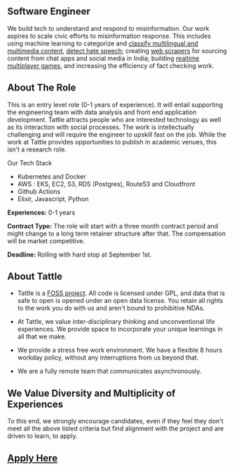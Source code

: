 ## Software Engineer

We build tech to understand and respond to misinformation. Our work aspires to scale civic efforts to misinformation response. This includes using machine learning to categorize and [classify multilingual and multimedia content](https://github.com/tattle-made/feluda), [detect hate speech](https://huggingface.co/tattle-admin/july22-xlmtwtroberta-da-multi?text=shut+up); creating [web scrapers](https://github.com/tattle-made/factcheck-scraper) for sourcing content from chat apps and social media in India; building [realtime multiplayer games](https://github.com/tattle-made/viral-spiral-backend), and increasing the efficiency of fact checking work. 

## About The Role

This is an entry level role (0-1 years of experience). It will entail supporting the engineering team with data analysis and front end application development. Tattle attracts people who are interested technology as well as its interaction with social processes. The work is intellectually challenging and will require the engineer to upskill fast on the job. While the work at Tattle provides opportunities to publish in academic venues, this isn't a research role. 

Our Tech Stack
- Kubernetes and Docker
- AWS : EKS, EC2, S3, RDS (Postgres), Route53 and Cloudfront
- Github Actions
- Elixir, Javascript, Python

**Experiences:** 0-1 years

**Contract Type:** The role will start with a three month contract period and might change to a long term retainer structure after that. The compensation will be market competitive. 

**Deadline:** Rolling with hard stop at September 1st. 

## About Tattle

- Tattle is a [FOSS project](https://github.com/tattle-made). All code is licensed under GPL, and data that is safe to open is opened under an open data license. You retain all rights to the work you do with us and aren't bound to prohibitive NDAs.

- At Tattle, we value inter-disciplinary thinking and unconventional life experiences. We provide space to incorporate your unique learnings in all that we make.

- We provide a stress free work environment. We have a flexible 8 hours workday policy, without any interruptions from us beyond that.

- We are a fully remote team that communicates asynchronously.

## We Value Diversity and Multiplicity of Experiences

To this end, we strongly encourage candidates, even if they feel they don't meet all the above listed criteria but find alignment with the project and are driven to learn, to apply.

## [Apply Here](https://docs.google.com/forms/d/e/1FAIpQLSf9kH9vWZoscBzxMITtxbTlmUJlogj9HejsZXUjs_H1dzssuQ/viewform?usp=sf_link)
